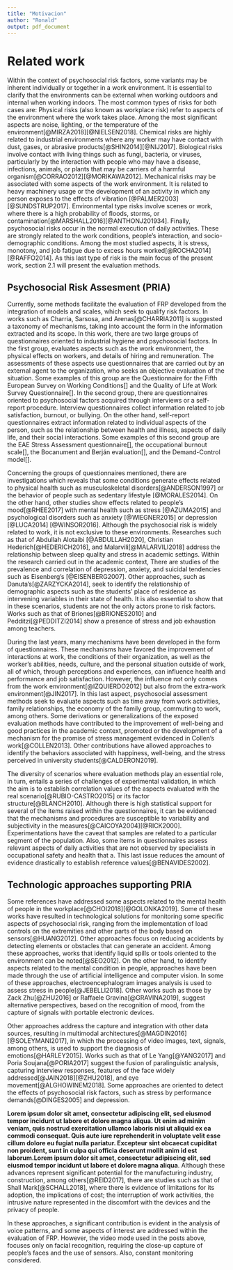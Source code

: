 ```yaml
---
title: "Motivacion"
author: "Ronald"
output: pdf_document
---
```


# Related work

Within the context of psychosocial risk factors, some variants may be inherent individually or together in a work environment. It is essential to clarify that the environments can be external when working outdoors and internal when working indoors. The most common types of risks for both cases are: Physical risks (also known as workplace risk) refer to aspects of the environment where the work takes place. Among the most significant aspects are noise, lighting, or the temperature of the environment[@MIRZA2018][@NIELSEN2018]. Chemical risks are highly related to industrial environments where any worker may have contact with dust, gases, or abrasive products[@SHIN2014][@NIJ2017]. Biological risks involve contact with living things such as fungi, bacteria, or viruses, particularly by the interaction with people who may have a disease, infections, animals, or plants that may be carriers of a harmful organism[@CORRAO2012][@MORIKAWA2012]. Mechanical risks may be associated with some aspects of the work environment. It is related to heavy machinery usage or the development of an activity in which any person exposes to the effects of vibration [@PALMER2003][@SUNDSTRUP2017]. Environmental type risks involve scenes or work, where there is a high probability of floods, storms, or contamination[@MARSHALL2016][@ANTHONJ201934]. Finally, psychosocial risks occur in the normal execution of daily activities. These are strongly related to the work conditions, people's interaction, and socio-demographic conditions. Among the most studied aspects, it is stress, monotony, and job fatigue due to excess hours worked[@ROCHA2014][@RAFFO2014]. As this last type of risk is the main focus of the present work, section 2.1  will present the evaluation methods.

## Psychosocial Risk Assesment (PRIA) 

Currently, some methods facilitate the evaluation of FRP developed from the integration of models and scales, which seek to qualify risk factors. In works such as Charria, Sarsosa, and Arenas[@CHARRIA2011] is suggested a taxonomy of mechanisms, taking into account the form in the information extracted and its scope. In this work, there are two large groups of questionnaires oriented to industrial hygiene and psychosocial factors. In the first group, evaluates aspects such as the work environment, the physical effects on workers, and details of hiring and remuneration. The assessments of these aspects use questionnaires that are carried out by an external agent to the organization, who seeks an objective evaluation of the situation. Some examples of this group are the Questionnaire for the Fifth European Survey on Working Conditions[] and the Quality of Life at Work Survey Questionnaire[]. In the second group, there are questionnaires oriented to psychosocial factors acquired through interviews or a self-report procedure. Interview questionnaires collect information related to job satisfaction, burnout, or bullying. On the other hand, self-report questionnaires extract information related to individual aspects of the person, such as the relationship between health and illness, aspects of daily life, and their social interactions. Some examples of this second group are the EAE Stress Assessment questionnaire[], the occupational burnout scale[], the Bocanument and Berján evaluation[], and the Demand-Control model[].

Concerning the groups of questionnaires mentioned, there are investigations which reveals that some conditions generate effects related to physical health such as musculoskeletal disorders[@ANDERSON1997] or the behavior of people such as sedentary lifestyle [@MORALES2014]. On the other hand, other studies show effects related to people's mood[@RHEE2017] with mental health such as stress [@AZUMA2015] and psychological disorders such as anxiety [@WIEGNER2015] or depression [@LUCA2014] [@WINSOR2016]. Although the psychosocial risk is widely related to work, it is not exclusive to these environments. Researches such as that of Abdullah Alotaibi [@ABDULLAH2020], Christian Hederich[@HEDERICH2016], and Malarvili[@MALARVILI2018] address the relationship between sleep quality and stress in academic settings. Within the research carried out in the academic context, There are studies of the prevalence and correlation of depression, anxiety, and suicidal tendencies such as Eisenberg's [@EISENBERG2007]. Other approaches, such as Danuta's[@ZARZYCKA2014], seek to identify the relationship of demographic aspects such as the students' place of residence as intervening variables in their state of health. It is also essential to show that in these scenarios, students are not the only actors prone to risk factors. Works such as that of Briones[@BRIONES2010] and Pedditzi[@PEDDITZI2014] show a presence of stress and job exhaustion among teachers.

During the last years, many mechanisms have been developed in the form of questionnaires. These mechanisms have favored the improvement of interactions at work, the conditions of their organization, as well as the worker's abilities, needs, culture, and the personal situation outside of work, all of which, through perceptions and experiences, can influence health and performance and job satisfaction. However, the influence not only comes from the work environment[@IZQUIERDO2012] but also from the extra-work environment[@JIN2017]. In this last aspect, psychosocial assessment methods seek to evaluate aspects such as time away from work activities, family relationships, the economy of the family group, commuting to work, among others. Some derivations or generalizations of the exposed evaluation methods have contributed to the improvement of well-being and good practices in the academic context, promoted or the development of a mechanism for the promise of stress management evidenced in Collen's work[@COLLEN2013]. Other contributions have allowed approaches to identify the behaviors associated with happiness, well-being, and the stress perceived in university students[@CALDERON2019].

The diversity of scenarios where evaluation methods play an essential role, in turn, entails a series of challenges of experimental validation, in which the aim is to establish correlation values of the aspects evaluated with the real scenario[@RUBIO-CASTRO2015] or its factor structure[@BLANCH2010]. Although there is high statistical support for several of the items raised within the questionnaires, it can be evidenced that the mechanisms and procedures are susceptible to variability and subjectivity in the measures[@CAICOYA2004][@RICK2000]. Experimentations have the caveat that samples are related to a particular segment of the population. Also, some items in questionnaires assess relevant aspects of daily activities that are not observed by specialists in occupational safety and health that a. This last issue reduces the amount of evidence drastically to establish reference values[@BENAVIDES2002].

## Technologic approaches supporting PRIA

Some references have addressed some aspects related to the mental health of people in the workplace[@CHOI2018][@GOLONKA2019]. Some of these works have resulted in technological solutions for monitoring some specific aspects of psychosocial risk, ranging from the implementation of load controls on the extremities and other parts of the body based on sensors[@HUANG2012]. Other approaches focus on reducing accidents by detecting elements or obstacles that can generate an accident. Among these approaches, works that identify liquid spills or tools oriented to the environment can be noted[@SEO2012]. On the other hand, to identify aspects related to the mental condition in people, approaches have been made through the use of artificial intelligence and computer vision. In some of these approaches, electroencephalogram images analysis is used to assess stress in people[@JEBELLI2018]. Other works such as those by Zack Zhu[@ZHU2016] or Raffaele Gravina[@GRAVINA2019], suggest alternative perspectives, based on the recognition of mood, from the capture of signals with portable electronic devices.

Other approaches address the capture and integration with other data sources, resulting in multimodal architectures[@MAGDIN2016][@SOLEYMANI2017], in which the processing of video images, text, signals, among others, is used to support the diagnosis of emotions[@HARLEY2015]. Works such as that of Le Yang[@YANG2017] and Poria Soujana[@PORIA2017] suggest the fusion of paralinguistic analysis, capturing interview responses, features of the face widely addressed[@JAIN2018][@ZHU2018], and eye movement[@ALGHOWINEM2018]. Some approaches are oriented to detect the effects of psychosocial risk factors, such as stress by performance demands[@DINGES2005] and depression.

**Lorem ipsum dolor sit amet, consectetur adipiscing elit, sed eiusmod tempor incidunt ut labore et dolore magna aliqua. Ut enim ad minim veniam, quis nostrud exercitation ullamco laboris nisi ut aliquid ex ea commodi consequat. Quis aute iure reprehenderit in voluptate velit esse cillum dolore eu fugiat nulla pariatur. Excepteur sint obcaecat cupiditat non proident, sunt in culpa qui officia deserunt mollit anim id est laborum.Lorem ipsum dolor sit amet, consectetur adipiscing elit, sed eiusmod tempor incidunt ut labore et dolore magna aliqua**. Although these advances represent significant potential for the manufacturing industry, construction, among others[@REID2017], there are studies such as that of Shall Mark[@SCHALL2018], where there is evidence of limitations for its adoption, the implications of cost; the interruption of work activities, the intrusive nature represented in the discomfort with the devices and the privacy of people.

In these approaches, a significant contribution is evident in the analysis of voice patterns, and some aspects of interest are addressed within the evaluation of FRP. However, the video mode used in the posts above, focuses only on facial recognition, requiring the close-up capture of people's faces and the use of sensors. Also, constant monitoring considered.


